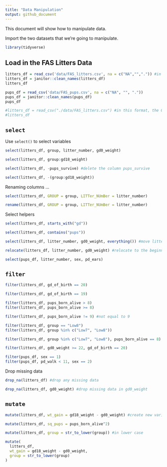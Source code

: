 ```yaml
---
title: "Data Manipulation"
output: github_document
---
```


This document will show how to manipulate data.

Import the two datasets that we're going to manipulate.

```r
library(tidyverse)
```

## Load in the FAS Litters Data

```r
litters_df = read_csv('data/FAS_litters.csv', na = c("NA","",".")) #in this format, gd0 and gd18 are dbl (numerical)
litters_df = janitor::clean_names(litters_df)
litters_df

pups_df = read_csv('data/FAS_pups.csv', na = c("NA", "", "."))
pups_df = janitor::clean_names(pups_df)
pups_df
```

```r
#litters_df = read_csv("./data/FAS_litters.csv") #in this format, the GD0 and GD18 are character
#litters_df
```

## `select`

Use `select()` to select variables

```r
select(litters_df, group, litter_number, gd0_weight)
```

```r
select(litters_df, group:gd18_weight)
```

```r
select(litters_df, -pups_survive) #delete the column pups_survive
```

```r
select(litters_df, -(group:gd18_weight)) 
```

Renaming columns ...

```r
select(litters_df, GROUP = group, LITTer_NUmBer = litter_number)

rename(litters_df, GROUP = group, LITTer_NUmBer = litter_number)
```

Select helpers

```r
select(litters_df, starts_with("gd"))

select(litters_df, contains("pups"))
```

```r
select(litters_df, litter_number, gd0_weight, everything()) #move litter_number and gd0 to beginning

relocate(litters_df, litter_number, gd0_weight) #relocate to the beginning
```

```r
select(pups_df, litter_number, sex, pd_ears)
```

## `filter`

```r
filter(litters_df, gd_of_birth == 20) 

filter(litters_df, gd_of_birth == 19)
```

```r
filter(litters_df, pups_born_alive > 8)
filter(litters_df, pups_born_alive >= 8)
```

```r
filter(litters_df, pups_born_alive != 9) #not equal to 9
```

```r
filter(litters_df, group == "Low8")
filter(litters_df, group %in% c("Low7", "Low8"))
```

```r
filter(litters_df, group %in% c("Low7", "Low8"), pups_born_alive == 8)

filter(litters_df, gd0_weight >= 22, gd_of_birth == 20)
```

```r
filter(pups_df, sex == 1)
filter(pups_df, pd_walk < 11, sex == 2)
```

Drop missing data

```r
drop_na(litters_df) #drop any missing data 

drop_na(litters_df, gd0_weight) #drop missing data in gd0_weight
```

## `mutate`

```r
mutate(litters_df, wt_gain = gd18_weight - gd0_weight) #create new variable - wt_gain

mutate(litters_df, sq_pups = pups_born_alive^2)

mutate(litters_df, group = str_to_lower(group)) #in lower case

mutate(
  litters_df,
  wt_gain = gd18_weight - gd0_weight,
  group = str_to_lower(group)
)
```









